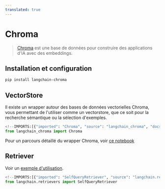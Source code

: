 ```yaml
---
translated: true
---
```


# Chroma

>[Chroma](https://docs.trychroma.com/getting-started) est une base de données pour construire des applications d'IA avec des embeddings.

## Installation et configuration

```bash
pip install langchain-chroma
```

## VectorStore

Il existe un wrapper autour des bases de données vectorielles Chroma, vous permettant de l'utiliser comme un vectorstore,
que ce soit pour la recherche sémantique ou la sélection d'exemples.

```python
<!--IMPORTS:[{"imported": "Chroma", "source": "langchain_chroma", "docs": "https://api.python.langchain.com/en/latest/vectorstores/langchain_chroma.vectorstores.Chroma.html", "title": "Chroma"}]-->
from langchain_chroma import Chroma
```

Pour un parcours détaillé du wrapper Chroma, voir [ce notebook](/docs/integrations/vectorstores/chroma)

## Retriever

Voir un [exemple d'utilisation](/docs/integrations/retrievers/self_query/chroma_self_query).

```python
<!--IMPORTS:[{"imported": "SelfQueryRetriever", "source": "langchain.retrievers", "docs": "https://api.python.langchain.com/en/latest/retrievers/langchain.retrievers.self_query.base.SelfQueryRetriever.html", "title": "Chroma"}]-->
from langchain.retrievers import SelfQueryRetriever
```
